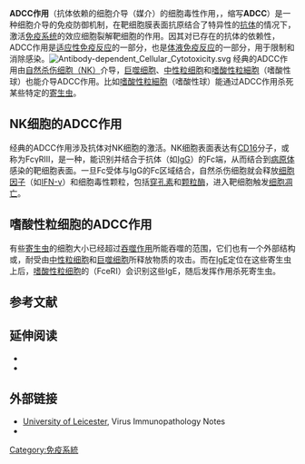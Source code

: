{{expand|time=2014-12-23T13:49:30+00:00}}
{{no footnotes|time=2014-12-23T13:49:30+00:00}}
'''ADCC作用'''（抗体依赖的细胞介导（媒介）的细胞毒性作用，{{lang-en|antibody-dependent cell-mediated cytotoxicity}}，缩写'''ADCC'''）是一种细胞介导的免疫防御机制，在靶细胞膜表面抗原结合了特异性的[[抗体|抗体]]的情况下，激活[[免疫系统|免疫系统]]的效应细胞裂解靶细胞的作用。因其对已存在的抗体的依赖性，ADCC作用是[[后天免疫系统|适应性免疫反应]]的一部分，也是[[体液免疫|体液免疫反应]]的一部分，用于限制和消除感染。[[File:Antibody-dependent_Cellular_Cytotoxicity.svg|thumb]]
经典的ADCC作用由[[自然杀伤细胞|自然杀伤细胞（NK）]]介导，[[巨噬细胞|巨噬细胞]]、[[中性粒细胞|中性粒细胞]]和[[嗜酸性粒細胞|嗜酸性粒細胞]]（嗜酸性球）也能介导ADCC作用。比如[[嗜酸性粒細胞|嗜酸性粒細胞]]（嗜酸性球）能通过ADCC作用杀死某些特定的[[寄生虫|寄生虫]]。

==NK细胞的ADCC作用==
经典的ADCC作用涉及抗体对NK细胞的激活。NK细胞表面表达有[[CD16|CD16]]分子，或称为FcγRIII，是一种{{le|Fc受体|Fc receptor}}，能识别并结合于抗体（如[[免疫球蛋白G|IgG]]）的Fc端，从而结合到[[病原体|病原体]]感染的靶细胞表面。一旦Fc受体与IgG的Fc区域结合，自然杀伤细胞就会释放[[细胞因子|细胞因子]]（如[[干扰素伽玛|IFN-γ]]）和细胞毒性颗粒，包括[[穿孔素|穿孔素]]和[[颗粒酶|颗粒酶]]，进入靶细胞触发[[细胞凋亡|细胞凋亡]]。

==嗜酸性粒细胞的ADCC作用==
有些[[寄生虫|寄生虫]]的细胞大小已经超过[[吞噬作用|吞噬作用]]所能吞噬的范围，它们也有一个外部结构或{{le|覆盖物|Integument}}，耐受由[[中性粒细胞|中性粒细胞]]和[[巨噬细胞|巨噬细胞]]所释放物质的攻击。而在[[免疫球蛋白E|IgE]]定位在这些寄生虫上后，[[嗜酸性粒细胞|嗜酸性粒细胞]]的{{le|Fc受体|Fc receptor}}（FceRI）会识别这些IgE，随后发挥作用杀死寄生虫。

==参考文献==
{{Reflist}}

==延伸阅读==
*{{cite book | author = [[Charles_Janeway|Janeway CA, Jr.]] ''et al.''  | title = Immunobiology. | edition = 5th | publisher = Garland Publishing | year = 2001 | id = [http://www.ncbi.nlm.nih.gov/books/bv.fcgi?call=bv.View..ShowTOC&rid=imm.TOC&depth=10 (electronic full text via NCBI Bookshelf)] | isbn = 0-8153-3642-X }}
*{{cite book | author =  Pier GB, Lyczak JB, Wetzler LM | title = Immunology, Infection, and Immunity | edition = | publisher = ASM Press| year = 2004 | isbn = 1-55581-246-5}}

==外部链接==
*[https://web.archive.org/web/20060406163018/http://www-micro.msb.le.ac.uk/3035/3035Immunopath.html University of Leicester], Virus Immunopathology Notes
* {{MeshName|Antibody-Dependent+Cell+Cytotoxicity}}

{{过敏及自身免疫疾病}}
{{淋巴及补体免疫缺陷}}

[[Category:免疫系統|Category:免疫系統]]